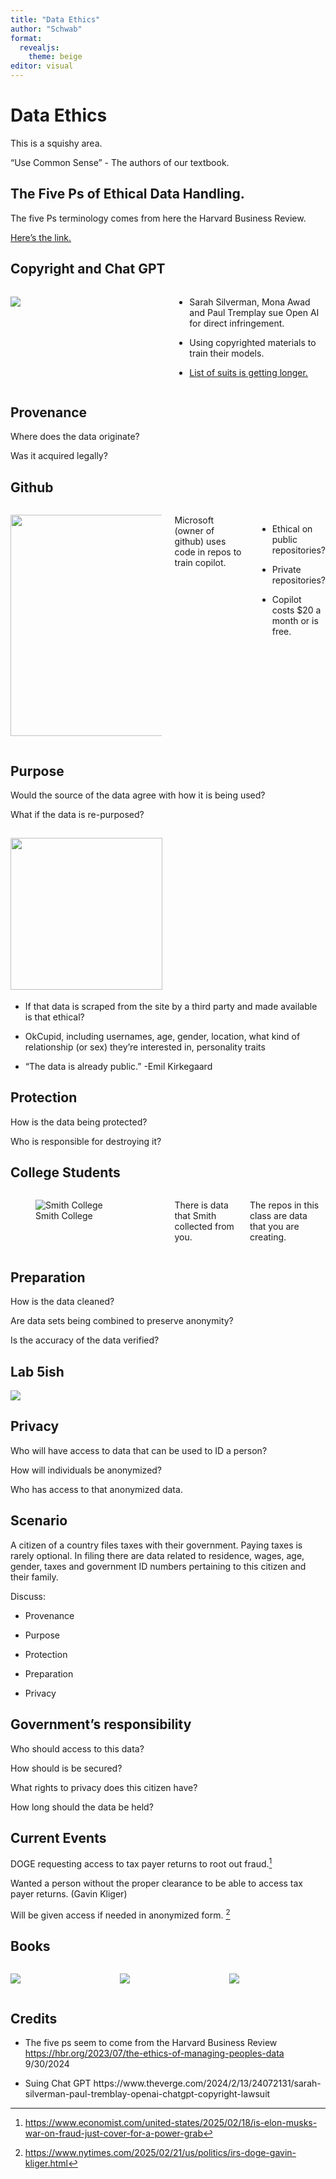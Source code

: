 ```yaml
---
title: "Data Ethics"
author: "Schwab"
format: 
  revealjs:
    theme: beige
editor: visual
---
```


# Data Ethics

This is a squishy area.

"Use Common Sense" - The authors of our textbook.

## The Five Ps of Ethical Data Handling.

The five Ps terminology comes from here the Harvard Business Review.

[Here's the link.](https://hbr.org/2023/07/the-ethics-of-managing-peoples-data)

## Copyright and Chat GPT

::::: columns
::: {.column width="50%"}
![](https://upload.wikimedia.org/wikipedia/commons/thumb/0/04/ChatGPT_logo.svg/1920px-ChatGPT_logo.svg.png)
:::

::: {.column width="50%"}
-   Sarah Silverman, Mona Awad and Paul Tremplay sue Open AI for direct infringement.

-   Using copyrighted materials to train their models.

-   [List of suits is getting longer.](https://originality.ai/blog/openai-chatgpt-lawsuit-list)
:::
:::::

## Provenance

Where does the data originate?

Was it acquired legally?

## Github

:::::: columns
::: {.column width="50%"}
![](https://upload.wikimedia.org/wikipedia/commons/a/ae/Github-desktop-logo-symbol.svg){width="354"}
:::

:::: {.column width="50%"}
::: columns
Microsoft (owner of github) uses code in repos to train copilot.

-   Ethical on public repositories?

-   Private repositories?

-   Copilot costs \$20 a month or is free.
:::
::::
::::::

## Purpose

Would the source of the data agree with how it is being used?

What if the data is re-purposed?

## ![](https://upload.wikimedia.org/wikipedia/commons/4/48/OKCupid_Logo.svg){width="243"}

::: incremental
-   If that data is scraped from the site by a third party and made available is that ethical?

-   OkCupid, including usernames, age, gender, location, what kind of relationship (or sex) they’re interested in, personality traits

-   "The data is already public. " -Emil Kirkegaard
:::

## Protection

How is the data being protected?

Who is responsible for destroying it?

## College Students

:::::: columns
::: {.column width="50%"}
![Smith College](https://encrypted-tbn0.gstatic.com/images?q=tbn:ANd9GcQm_RWI9VTHbnc4TXZTOpWZxf-nX3KdhlyATA&s)
:::

:::: {.column width="50%"}
::: columns
There is data that Smith collected from you.

The repos in this class are data that you are creating.
:::
::::
::::::

## Preparation

How is the data cleaned?

Are data sets being combined to preserve anonymity?

Is the accuracy of the data verified?

## Lab 5ish

[![](https://encrypted-tbn0.gstatic.com/images?q=tbn:ANd9GcQAGMOJ6BcHCxFFTln4-ZM9AQ9jaul5yUThUg&s)](https://aratrace.com/7-sisters-trail-race-4/)

## Privacy

Who will have access to data that can be used to ID a person?

How will individuals be anonymized?

Who has access to that anonymized data.

## Scenario

A citizen of a country files taxes with their government. Paying taxes is rarely optional. In filing there are data related to residence, wages, age, gender, taxes and government ID numbers pertaining to this citizen and their family.

Discuss:

-   Provenance

-   Purpose

-   Protection

-   Preparation

-   Privacy

## Government's responsibility

Who should access to this data?

How should is be secured?

What rights to privacy does this citizen have?

How long should the data be held?

## Current Events

DOGE requesting access to tax payer returns to root out fraud.[^1]

[^1]: <https://www.economist.com/united-states/2025/02/18/is-elon-musks-war-on-fraud-just-cover-for-a-power-grab>

Wanted a person without the proper clearance to be able to access tax payer returns. (Gavin Kliger)

Will be given access if needed in anonymized form. [^2]

[^2]: <https://www.nytimes.com/2025/02/21/us/politics/irs-doge-gavin-kliger.html>

## Books

:::::: columns
::: {.column width="33%"}
![](https://images-na.ssl-images-amazon.com/images/S/compressed.photo.goodreads.com/books/1427665814i/51291.jpg)
:::

::: {.column width="33%"}
![](https://images-na.ssl-images-amazon.com/images/S/compressed.photo.goodreads.com/books/1456091964i/28186015.jpg)
:::

::: {.column width="33%"}
![](https://timharford.com/wp-content/uploads/2020/11/data-detective.png)
:::
::::::

## Credits

-   The five ps seem to come from the Harvard Business Review <https://hbr.org/2023/07/the-ethics-of-managing-peoples-data> 9/30/2024

-   Suing Chat GPT https://www.theverge.com/2024/2/13/24072131/sarah-silverman-paul-tremblay-openai-chatgpt-copyright-lawsuit
